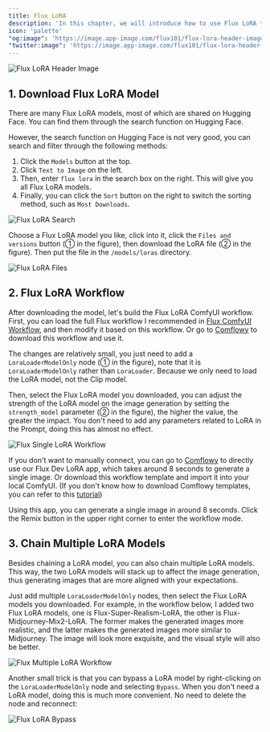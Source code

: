 ```yaml
---
title: Flux LoRA
description: 'In this chapter, we will introduce how to use Flux LoRA to adjust the image style.'
icon: 'palette'
"og:image": 'https://image.app-image.com/flux101/flux-lora-header-image.png'
"twitter:image": 'https://image.app-image.com/flux101/flux-lora-header-image.png'
---
```


<Frame caption="This image is generated by AI">
  <img
    className="rounded-xl"
    src="/images/basics/flux-lora/flux-lora-header-image.png"
    alt="Flux LoRA Header Image"
  />
</Frame>

## 1. Download Flux LoRA Model

There are many Flux LoRA models, most of which are shared on Hugging Face. You can find them through the search function on Hugging Face.

However, the search function on Hugging Face is not very good, you can search and filter through the following methods:

1. Click the `Models` button at the top.
2. Click `Text to Image` on the left.
3. Then, enter `flux lora` in the search box on the right. This will give you all Flux LoRA models.
4. Finally, you can click the `Sort` button on the right to switch the sorting method, such as `Most Downloads`.

<Frame>
  <img
    className="rounded-xl"
    src="/images/basics/flux-lora/flux-lora-search.jpeg"
    alt="Flux LoRA Search"
  />
</Frame>

Choose a Flux LoRA model you like, click into it, click the `Files and versions` button (① in the figure), then download the LoRA file (② in the figure). Then put the file in the `/models/loras` directory.

<Frame>
  <img
    className="rounded-xl"
    src="/images/basics/flux-lora/flux-lora-files.png"
    alt="Flux LoRA Files"
  />
</Frame>

## 2. Flux LoRA Workflow

After downloading the model, let's build the Flux LoRA ComfyUI workflow. First, you can load the full Flux workflow I recommended in [Flux ComfyUI Workflow](../basics/flux-comfyui-workflow), and then modify it based on this workflow. Or go to [Comflowy](https://app.comflowy.com/app/s-flux-dev-gguf-workflow-db9bd4) to download this workflow and use it.

The changes are relatively small, you just need to add a `LoraLoaderModelOnly` node (① in the figure), note that it is `LoraLoaderModelOnly` rather than `LoraLoader`. Because we only need to load the LoRA model, not the Clip model.

Then, select the Flux LoRA model you downloaded, you can adjust the strength of the LoRA model on the image generation by setting the `strength_model` parameter (② in the figure), the higher the value, the greater the impact. You don't need to add any parameters related to LoRA in the Prompt, doing this has almost no effect.

<Frame>
  <img
    className="rounded-xl"
    src="/images/basics/flux-lora/flux-single-lora-workflow.jpeg"
    alt="Flux Single LoRA Workflow"
  />
</Frame>

If you don't want to manually connect, you can go to [Comflowy](https://app.comflowy.com/app/s-flux-dev-workflow-db9bd4) to directly use our Flux Dev LoRA app, which takes around 8 seconds to generate a single image. Or download this workflow template and import it into your local ComfyUI. (If you don't know how to download Comflowy templates, you can refer to this [tutorial](https://intercom.help/comflowy/en/articles/10229083-how-do-i-get-the-workflow-template))

<CardGroup cols={2}>
  <Card title="Flux Dev App" icon="rocket" href="https://app.comflowy.com/app/28e42489-4c34-4c36-9825-f65ad32dd831" horizontal>
    Using this app, you can generate a single image in around 8 seconds.
  </Card>
  <Card title="Flux ComfyUI Workflow Template" icon="cloud-arrow-down" href="https://app.comflowy.com/app/237ab1cb-ed83-4207-9bc9-4097f5a6e6c8" horizontal>
    Click the Remix button in the upper right corner to enter the workflow mode.
  </Card>
</CardGroup>


## 3. Chain Multiple LoRA Models

Besides chaining a LoRA model, you can also chain multiple LoRA models. This way, the two LoRA models will stack up to affect the image generation, thus generating images that are more aligned with your expectations.

Just add multiple `LoraLoaderModelOnly` nodes, then select the Flux LoRA models you downloaded. For example, in the workflow below, I added two Flux LoRA models, one is Flux-Super-Realism-LoRA, the other is Flux-Midjourney-Mix2-LoRA. The former makes the generated images more realistic, and the latter makes the generated images more similar to Midjourney. The image will look more exquisite, and the visual style will also be better.

<Frame>
  <img
    className="rounded-xl"
    src="/images/basics/flux-lora/flux-multiple-lora-workflow.jpeg"
    alt="Flux Multiple LoRA Workflow"
  />
</Frame>

Another small trick is that you can bypass a LoRA model by right-clicking on the `LoraLoaderModelOnly` node and selecting `Bypass`. When you don't need a LoRA model, doing this is much more convenient. No need to delete the node and reconnect:

<Frame>
  <img
    className="rounded-xl"
    src="/images/basics/flux-lora/flux-lora-bypass.png"
    alt="Flux LoRA Bypass"
  />
</Frame>
